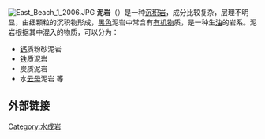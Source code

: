 [[File:East_Beach_1_2006.JPG|thumb]]
'''泥岩'''（{{lang-en|'''mudstone'''}}）是一种[[沉积岩|沉积岩]]，成分比较复杂，层理不明显，由细颗粒的沉积物形成，[[黑色|黑色]]泥岩中常含有[[有机物|有机物]]质，是一种生[[油|油]]的岩系。泥岩根据其中混入的物质，可以分为： 
*[[钙|钙]]质粉砂泥岩
*[[铁|铁]]质泥岩
*炭质泥岩
*水[[云母|云母]]泥岩 等

== 外部链接 ==

{{岩石小作品}}

[[Category:水成岩|Category:水成岩]]